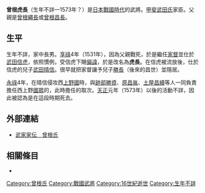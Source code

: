 {{unreferenced|time=2016-10-08T08:37:39+00:00}}
{{日本武士
|名稱= 曽根 虎長
|圖片名稱= 
|圖片大小= 
|圖片說明= 
|時代= [[日本戰國時代|日本戰國時代]]
|出生日期= 不詳
|出生地點= 
|逝世日期= [[天正_(日本)|天正]]元年（1573年）？
|逝世地點= 
|假名= 
|羅馬字= 
|幼名= 
|改名= 
|别名= 中務大輔、三河守（通稱）
|諡号= 
|神号= 
|戒名= 
|洗禮名= 
|墓所= 
|朝廷官位= 
|幕府職位= 
|主君= [[武田信虎|武田信虎]]→[[武田晴信|晴信]]
|藩= 
|氏族= {{tsl|ja|曽根氏|曾根氏}}
|父母= 父：[[曾根繩長|曾根繩長]]或[[曾根昌長|曾根昌長]]
|養父= 
|養母= 
|兄弟= 
|姐妹= 
|正室= 不詳
|側室= 
|嗣子= '''[[曾根昌世|勝長（昌世）]]'''
|嗣女= 
|養子= 
|養女= 
}}
{{japanese|japanese=曽根 虎長|kana=そね とらなが|romaji=Sone Toranaga|舊寫=曾根 虎長}}
'''曾根虎長'''（生年不詳—1573年？）是[[日本戰國時代|日本戰國時代]]的武將。[[甲斐武田氏|甲斐武田氏]]家臣。父親是[[曾根繩長|曾根繩長]]或[[曾根昌長|曾根昌長]]。

== 生平 ==
生年不詳，家中長男。[[享祿|享祿]]4年（1531年），因為父親戰死，於是繼任[[家督|家督]]並仕於[[武田信虎|武田信虎]]，依照慣例，受信虎下賜[[偏諱|偏諱]]，於是改名為'''虎長'''。在信虎被流放後，仕於信虎的兒子[[武田晴信|武田晴信]]。很早就把家督讓予兒子[[曾根昌世|勝長]]（後來的昌世）並隱居。

[[永祿|永祿]]4年，在晴信侵攻西[[上野國|上野國]]時，與[[跡部勝資|跡部勝資]]、[[原昌胤|原昌胤]]、[[土屋昌續|土屋昌續]]等人一同負責擔任西上野[[國眾|國眾]]的{{tsl|ja|取次 (歴史学)|取次}}，此時擔任{{tsl|ja|安中氏}}的取次。[[天正_(日本)|天正]]元年（1573年）以後的活動不詳，因此被認為是在這段時期死去。

== 外部連結 ==
*[http://www2.harimaya.com/sengoku/html/k_sone.html 武家家伝＿曾根氏] {{Wayback|url=http://www2.harimaya.com/sengoku/html/k_sone.html |date=20191109222937 }}

== 相關條目 ==
*{{tsl|ja|曽根氏|曾根氏}}

[[Category:曾根氏|Category:曾根氏]]
[[Category:戰國武將|Category:戰國武將]]
[[Category:16世紀逝世|Category:16世紀逝世]]
[[Category:生年不詳|Category:生年不詳]]